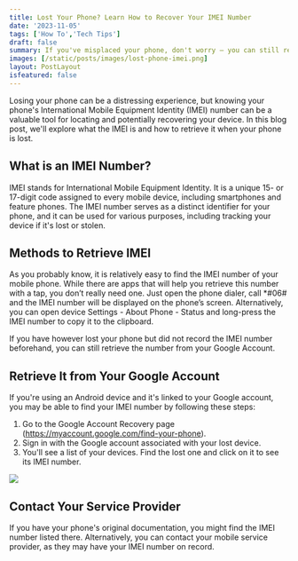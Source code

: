 ```yaml
---
title: Lost Your Phone? Learn How to Recover Your IMEI Number
date: '2023-11-05'
tags: ['How To','Tech Tips']
draft: false
summary: If you've misplaced your phone, don't worry – you can still retrieve its unique IMEI number. Discover the steps to recover your IMEI and safeguard your device. Keep your phone secure even when it's lost.
images: [/static/posts/images/lost-phone-imei.png]
layout: PostLayout
isfeatured: false
---
```


Losing your phone can be a distressing experience, but knowing your phone's International Mobile Equipment Identity (IMEI) number can be a valuable tool for locating and potentially recovering your device. In this blog post, we'll explore what the IMEI is and how to retrieve it when your phone is lost.

## What is an IMEI Number?

IMEI stands for International Mobile Equipment Identity. It is a unique 15- or 17-digit code assigned to every mobile device, including smartphones and feature phones. The IMEI number serves as a distinct identifier for your phone, and it can be used for various purposes, including tracking your device if it's lost or stolen.

## Methods to Retrieve IMEI

As you probably know, it is relatively easy to find the IMEI number of your mobile phone. While there are apps that will help you retrieve this number with a tap, you don’t really need one. Just open the phone dialer, call \*#06# and the IMEI number will be displayed on the phone’s screen. Alternatively, you can open device Settings - About Phone - Status and long-press the IMEI number to copy it to the clipboard.

If you have however lost your phone but did not record the IMEI number beforehand, you can still retrieve the number from your Google Account.

## Retrieve It from Your Google Account

If you're using an Android device and it's linked to your Google account, you may be able to find your IMEI number by following these steps:

1. Go to the Google Account Recovery page (https://myaccount.google.com/find-your-phone).
2. Sign in with the Google account associated with your lost device.
3. You'll see a list of your devices. Find the lost one and click on it to see its IMEI number.

![](/static/posts/images/lost-phone-imei.png)

## Contact Your Service Provider

If you have your phone's original documentation, you might find the IMEI number listed there. Alternatively, you can contact your mobile service provider, as they may have your IMEI number on record.
